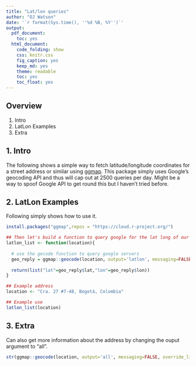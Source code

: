 ```yaml
---
title: "Lat/lon queries"
author: "OJ Watson"
date: '`r format(Sys.time(), ''%d %B, %Y'')`'
output:
  pdf_document:
    toc: yes
  html_document:
    code_folding: show
    css: knitr.css
    fig_caption: yes
    keep_md: yes
    theme: readable
    toc: yes
    toc_float: yes
---
```


## Overview
  
1. Intro
2. LatLon Examples
3. Extra

## 1. Intro

The following shows a simple way to fetch latitude/longitude coordinates for a street
address or similar using [ggmap](https://github.com/dkahle/ggmap). This package 
simply uses Google's geocoding API and thus will cap out at 2500 queries per day. 
Might be a way to spoof Google API to get round this but I haven't tried before. 

## 2. LatLon Examples

Following simply shows how to use it. 

```r

install.packages("ggmap",repos = "https://cloud.r-project.org/")

## Then let's build a function to query google for the lat long of our location
latlon_list <- function(location){   
  
  # use the gecode function to query google servers
  geo_reply = ggmap::geocode(location, output='latlon', messaging=FALSE, override_limit=TRUE)
  
  return(list("lat"=geo_reply$lat,"lon"=geo_reply$lon))
}

## Example address
location <- "Cra. 27 #7-48, Bogotá, Colombia"

## Example use
latlon_list(location)

```

## 3. Extra

Can also get more information about the address by changing the ouput argument
to "all".

``` r
str(ggmap::geocode(location, output='all', messaging=FALSE, override_limit=TRUE))
```
